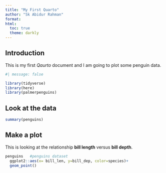 ```yaml
---
title: "My First Quarto"
author: "Sk Abidur Rahman"
format:
html:
  toc: true
  theme: darkly
---
```


## Introduction
This is my first *Qaurto* document and I am going to plot some penguin data.

```r
#| message: false

library(tidyverse)
library(here)
library(palmerpenguins)
```

## Look at the data

```r
summary(penguins)
```

## Make a plot
This is looking at the relationship **bill length** versus **bill depth**.

```r
penguins   #penguins dataset
  ggplot2::aes(x= bill_len, y=bill_dep, color=species)+
  geom_point()
```

